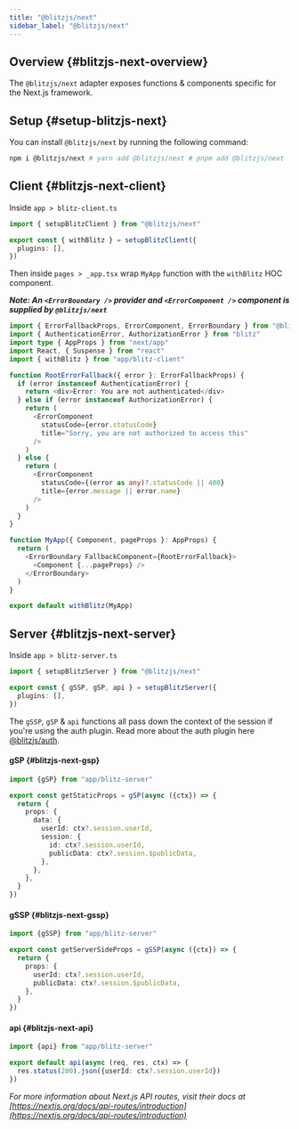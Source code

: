 ```yaml
---
title: "@blitzjs/next"
sidebar_label: "@blitzjs/next"
---
```


## Overview {#blitzjs-next-overview}
The `@blitzjs/next` adapter exposes functions & components specific for the Next.js framework.

## Setup {#setup-blitzjs-next}
You can install `@blitzjs/next` by running the following command:

```bash
npm i @blitzjs/next # yarn add @blitzjs/next # pnpm add @blitzjs/next
```


## Client {#blitzjs-next-client}

Inside `app > blitz-client.ts`

```ts
import { setupBlitzClient } from "@blitzjs/next"

export const { withBlitz } = setupBlitzClient({
  plugins: [],
})
```

Then inside `pages > _app.tsx` wrap `MyApp` function with the `withBlitz` HOC component.

**_Note: An `<ErrorBoundary />` provider and `<ErrorComponent />` component is supplied by `@blitzjs/next`_**

```ts
import { ErrorFallbackProps, ErrorComponent, ErrorBoundary } from "@blitzjs/next"
import { AuthenticationError, AuthorizationError } from "blitz"
import type { AppProps } from "next/app"
import React, { Suspense } from "react"
import { withBlitz } from "app/blitz-client"

function RootErrorFallback({ error }: ErrorFallbackProps) {
  if (error instanceof AuthenticationError) {
    return <div>Error: You are not authenticated</div>
  } else if (error instanceof AuthorizationError) {
    return (
      <ErrorComponent
        statusCode={error.statusCode}
        title="Sorry, you are not authorized to access this"
      />
    )
  } else {
    return (
      <ErrorComponent
        statusCode={(error as any)?.statusCode || 400}
        title={error.message || error.name}
      />
    )
  }
}

function MyApp({ Component, pageProps }: AppProps) {
  return (
    <ErrorBoundary FallbackComponent={RootErrorFallback}>
      <Component {...pageProps} />
    </ErrorBoundary>
  )
}

export default withBlitz(MyApp)
```

## Server {#blitzjs-next-server}

Inside `app > blitz-server.ts`

```ts
import { setupBlitzServer } from "@blitzjs/next"

export const { gSSP, gSP, api } = setupBlitzServer({
  plugins: [],
})
```

The `gSSP`, `gSP` & `api` functions all pass down the context of the session if you're using the auth plugin. Read more about the auth plugin here [@blitzjs/auth](/docs/auth).

#### gSP {#blitzjs-next-gsp}
```ts
import {gSP} from "app/blitz-server"

export const getStaticProps = gSP(async ({ctx}) => {
  return {
    props: {
      data: {
        userId: ctx?.session.userId,
        session: {
          id: ctx?.session.userId,
          publicData: ctx?.session.$publicData,
        },
      },
    },
  }
})
```
#### gSSP {#blitzjs-next-gssp}
```ts
import {gSSP} from "app/blitz-server"

export const getServerSideProps = gSSP(async ({ctx}) => {
  return {
    props: {
      userId: ctx?.session.userId,
      publicData: ctx?.session.$publicData,
    },
  }
})
```
#### api {#blitzjs-next-api}
```ts
import {api} from "app/blitz-server"

export default api(async (req, res, ctx) => {
  res.status(200).json({userId: ctx?.session.userId})
})

```

_For more information about Next.js API routes, visit their docs at [https://nextjs.org/docs/api-routes/introduction](https://nextjs.org/docs/api-routes/introduction)_